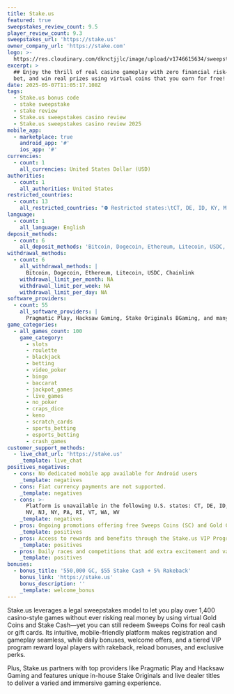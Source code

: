 ```yaml
---
title: Stake.us
featured: true
sweepstakes_review_count: 9.5
player_review_count: 9.3
sweepstakes_url: 'https://stake.us'
owner_company_url: 'https://stake.com'
logo: >-
  https://res.cloudinary.com/dknctjjlc/image/upload/v1746615634/sweepstakes/stake_us_ihtobb.svg
excerpt: >
  ## Enjoy the thrill of real casino gameplay with zero financial risk—spin,
  bet, and win real prizes using virtual coins that you earn for free!
date: 2025-05-07T11:05:17.108Z
tags:
  - Stake.us bonus code
  - stake sweepstake
  - stake review
  - Stake.us sweepstakes casino review
  - Stake.us sweepstakes casino review 2025
mobile_app:
  - marketplace: true
    android_app: '#'
    ios_app: '#'
currencies:
  - count: 1
    all_currencies: United States Dollar (USD)
authorities:
  - count: 1
    all_authorities: United States
restricted_countries:
  - count: 13
    all_restricted_countries: "⛔️ Restricted states:\tCT, DE, ID, KY, MI, NV, NJ, NY, PA, RI, VT, WA, WV"
language:
  - count: 1
    all_language: English
deposit_methods:
  - count: 6
    all_deposit_methods: 'Bitcoin, Dogecoin, Ethereum, Litecoin, USDC, Chainlink'
withdrawal_methods:
  - count: 6
    all_withdrawal_methods: |
      Bitcoin, Dogecoin, Ethereum, Litecoin, USDC, Chainlink
    withdrawal_limit_per_month: NA
    withdrawal_limit_per_week: NA
    withdrawal_limit_per_day: NA
software_providers:
  - count: 55
    all_software_providers: |
      Pragmatic Play, Hacksaw Gaming, Stake Originals BGaming, and many more.
game_categories:
  - all_games_count: 100
    game_category:
      - slots
      - roulette
      - blackjack
      - betting
      - video_poker
      - bingo
      - baccarat
      - jackpot_games
      - live_games
      - no_poker
      - craps_dice
      - keno
      - scratch_cards
      - sports_betting
      - esports_betting
      - crash_games
customer_support_methods:
  - live_chat_url: 'https://stake.us'
    _template: live_chat
positives_negatives:
  - cons: No dedicated mobile app available for Android users
    _template: negatives
  - cons: Fiat currency payments are not supported.
    _template: negatives
  - cons: >-
      Platform is unavailable in the following U.S. states: CT, DE, ID, KY, MI,
      NV, NJ, NY, PA, RI, VT, WA, WV
    _template: negatives
  - pros: Ongoing promotions offering free Sweeps Coins (SC) and Gold Coins (GC).
    _template: positives
  - pros: Access to rewards and benefits through the Stake.us VIP Program.
    _template: positives
  - pros: Daily races and competitions that add extra excitement and value.
    _template: positives
bonuses:
  - bonus_title: '550,000 GC, $55 Stake Cash + 5% Rakeback'
    bonus_link: 'https://stake.us'
    bonus_description: ''
    _template: welcome_bonus
---
```


Stake.us leverages a legal sweepstakes model to let you play over 1,400 casino-style games without ever risking real money by using virtual Gold Coins and Stake Cash—yet you can still redeem Sweeps Coins for real cash or gift cards. Its intuitive, mobile-friendly platform makes registration and gameplay seamless, while daily bonuses, welcome offers, and a tiered VIP program reward loyal players with rakeback, reload bonuses, and exclusive perks. 

Plus, Stake.us partners with top providers like Pragmatic Play and Hacksaw Gaming and features unique in-house Stake Originals and live dealer titles to deliver a varied and immersive gaming experience.
